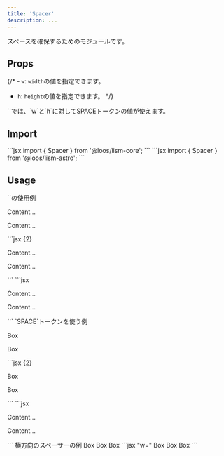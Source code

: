 ```yaml
---
title: 'Spacer'
description: ...
---
```



スペースを確保するためのモジュールです。


## Props

{/* - `w`: `width`の値を指定できます。
- `h`: `height`の値を指定できます。 */}

<Alert preset="info">
`<Space>`では、`w`と`h`に対してSPACEトークンの値が使えます。
</Alert>


## Import

<Preview>
	<PreviewCode slot='tab' label='React'>
```jsx
import { Spacer } from '@loos/lism-core';
```
	</PreviewCode>
	<PreviewCode slot='tab' label='Astro'>
```jsx
import { Spacer } from '@loos/lism-astro';
```
	</PreviewCode>
</Preview>



## Usage

<Preview>
	<PreviewTitle>`<Spacer>`の使用例</PreviewTitle>
	<PreviewArea resize p={20} isFlow={false}>
		<p>Content...</p>
		<Spacer h="100px" />
		<p>Content...</p>
	</PreviewArea>
	<PreviewCode slot='tab' label='React, Astro'>
		```jsx {2}
		<p>Content...</p>
		<Spacer h="100px" />
		<p>Content...</p>
		```
	</PreviewCode>
	<PreviewCode slot='tab' label='HTML'>
		```jsx
		<p>Content...</p>
		<div class="l--spacer -h:" style="--h:100px" aria-hidden="true"></div>
		<p>Content...</p>
		```
	</PreviewCode>
</Preview>

<Preview>
	<PreviewTitle>`SPACE`トークンを使う例</PreviewTitle>
	<PreviewArea resize p={20} isFlow={false}>
		<p>Box</p>
		<Spacer h={60} />
		<p>Box</p>
	</PreviewArea>
	<PreviewCode slot='tab' label='React, Astro'>
		```jsx {2}
		<p>Box</p>
		<Spacer h={60} />
		<p>Box</p>
		```
	</PreviewCode>
	<PreviewCode slot='tab' label='HTML'>
		```jsx
		<p>Content...</p>
		<div class="l--spacer -h:" style="--h:var(--s--60)" aria-hidden="true"></div>
		<p>Content...</p>
		```
	</PreviewCode>
</Preview>


<Preview>
	<PreviewTitle>横方向のスペーサーの例</PreviewTitle>
	<PreviewArea resize p={20} isFlow={false}>
		<Flex gap={10}>
			<Box p='box' bgc='b200'>Box</Box>
			<Spacer w={50} />
			<Box p='box' bgc='b200'>Box</Box>
			<Box p='box' bgc='b200'>Box</Box>
		</Flex>
	</PreviewArea>
	<PreviewCode>
		```jsx "w="
		<Flex gap={10}>
			<Box p='box' bgc='b200'>Box</Box>
			<Spacer w={50} />
			<Box p='box' bgc='b200'>Box</Box>
			<Box p='box' bgc='b200'>Box</Box>
		</Flex>
		```
	</PreviewCode>
</Preview>

